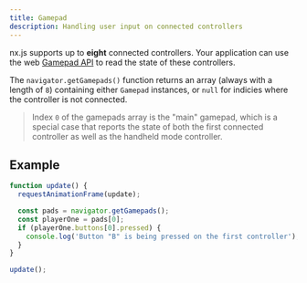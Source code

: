 ```yaml
---
title: Gamepad
description: Handling user input on connected controllers
---
```


nx.js supports up to __eight__ connected controllers. Your application can use the web
[Gamepad API](https://developer.mozilla.org/docs/Web/API/Gamepad_API) to read the
state of these controllers.

The `navigator.getGamepads()` function returns an array (always with a length of `8`)
containing either `Gamepad` instances, or `null` for indicies where the controller is
not connected.

> Index `0` of the gamepads array is the "main" gamepad, which is a special case that reports the state of both the first connected controller as well as the handheld mode controller.

## Example

```js
function update() {
  requestAnimationFrame(update);

  const pads = navigator.getGamepads();
  const playerOne = pads[0];
  if (playerOne.buttons[0].pressed) {
    console.log('Button "B" is being pressed on the first controller');
  }
}

update();
```
